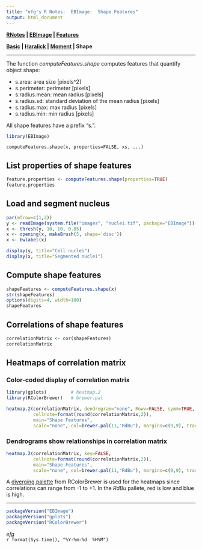 ```yaml
---
title: "efg's R Notes:  EBImage:  Shape Features"
output: html_document
---
```


**[RNotes](../../index.html) | [EBImage](index.html) | [Features](Features.html)**

**[Basic](Features-Basic.html) | [Haralick](Features-Haralick.html) | [Moment](Features-Moment.html) | Shape** 

*****

The function *computeFeatures.shape* computes features that quantify object shape: 

* s.area: area size [pixels^2] 
* s.perimeter: perimeter [pixels] 
* s.radius.mean: mean radius [pixels] 
* s.radius.sd: standard deviation of the mean radius [pixels] 
* s.radius.max: max radius [pixels] 
* s.radius.min: min radius [pixels] 

All shape features have a prefix "s.".  


```r
library(EBImage)
```

```
computeFeatures.shape(x, properties=FALSE, xs, ...)
```

## List properties of shape features
```r
feature.properties <- computeFeatures.shape(properties=TRUE)
feature.properties
```

## Load and segment nucleus

```r
par(mfrow=c(1,2))
y <- readImage(system.file("images", "nuclei.tif", package="EBImage"))[,,1]
x <- thresh(y, 10, 10, 0.05)
x <- opening(x, makeBrush(5, shape='disc'))
x <- bwlabel(x)

display(y, title="Cell nuclei")
display(x, title="Segmented nuclei")
```

## Compute shape features

```r
shapeFeatures <- computeFeatures.shape(x)
str(shapeFeatures)
options(digits=4, width=100)
shapeFeatures
```

## Correlations of shape features

```r
correlationMatrix <- cor(shapeFeatures)
correlationMatrix
```

## Heatmaps of correlation matrix

### Color-coded display of correlation matrix

```r
library(gplots)         # heatmap.2
library(RColorBrewer)   # brewer.pal
```

```r
heatmap.2(correlationMatrix, dendrogram="none", Rowv=FALSE, symm=TRUE,
          cellnote=format(round(correlationMatrix,2)),
          main="Shape Features",
          scale="none", col=brewer.pal(11,"RdBu"), margins=c(9,9), trace="none")
```

### Dendrograms show relationships in correlation matrix

```r
heatmap.2(correlationMatrix, key=FALSE,
          cellnote=format(round(correlationMatrix,2)),
          main="Shape Features",
          scale="none", col=brewer.pal(11,"RdBu"), margins=c(9,9), trace="none")
```

A [diverging palette](../../package/RColorBrewer/index.html) from RColorBrewer is used for the heatmaps since correlations can range from -1 to +1. In the *RdBu* pallete, red is low and blue is high.

*****

```r
packageVersion("EBImage")
packageVersion("gplots")
packageVersion("RColorBrewer")
```

*efg*  
`r format(Sys.time(), "%Y-%m-%d  %H%M")`  